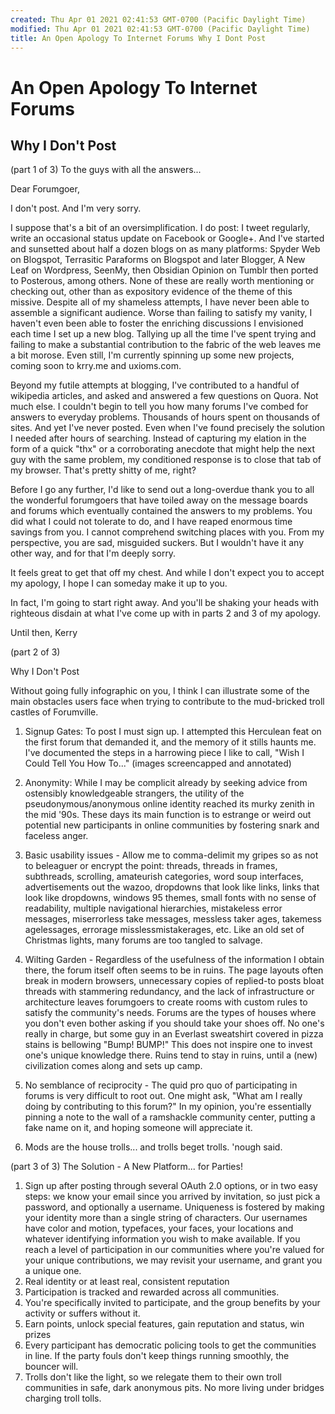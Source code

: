 ```yaml
---
created: Thu Apr 01 2021 02:41:53 GMT-0700 (Pacific Daylight Time)
modified: Thu Apr 01 2021 02:41:53 GMT-0700 (Pacific Daylight Time)
title: An Open Apology To Internet Forums Why I Dont Post
---
```


# An Open Apology To Internet Forums

## Why I Don't Post

(part 1 of 3) To the guys with all the answers...

Dear Forumgoer,

I don't post. And I'm very sorry.

I suppose that's a bit of an oversimplification. I do post: I tweet regularly, write an occasional status update on Facebook or Google+. And I've started and sunsetted about half a dozen blogs on as many platforms: Spyder Web on Blogspot, Terrasitic Paraforms on Blogspot and later Blogger, A New Leaf on Wordpress, SeenMy, then Obsidian Opinion on Tumblr then ported to Posterous, among others. None of these are really worth mentioning or checking out, other than as expository evidence of the theme of this missive. Despite all of my shameless attempts, I have never been able to assemble a significant audience. Worse than failing to satisfy my vanity, I haven't even been able to foster the enriching discussions I envisioned each time I set up a new blog. Tallying up all the time I've spent trying and failing to make a substantial contribution to the fabric of the web leaves me a bit morose. Even still, I'm currently spinning up some new projects, coming soon to krry.me and uxioms.com.

Beyond my futile attempts at blogging, I've contributed to a handful of wikipedia articles, and asked and answered a few questions on Quora. Not much else. I couldn't begin to tell you how many forums I've combed for answers to everyday problems. Thousands of hours spent on thousands of sites. And yet I've never posted. Even when I've found precisely the solution I needed after hours of searching. Instead of capturing my elation in the form of a quick "thx" or a corroborating anecdote that might help the next guy with the same problem, my conditioned response is to close that tab of my browser. That's pretty shitty of me, right?

Before I go any further, I'd like to send out a long-overdue thank you to all the wonderful forumgoers that have toiled away on the message boards and forums which eventually contained the answers to my problems. You did what I could not tolerate to do, and I have reaped enormous time savings from you. I cannot comprehend switching places with you. From my perspective, you are sad, misguided suckers. But I wouldn't have it any other way, and for that I'm deeply sorry.

It feels great to get that off my chest. And while I don't expect you to accept my apology, I hope I can someday make it up to you.

In fact, I'm going to start right away. And you'll be shaking your heads with righteous disdain at what I've come up with in parts 2 and 3 of my apology.

Until then,
Kerry

(part 2 of 3)

Why I Don't Post

Without going fully infographic on you, I think I can illustrate some of the main obstacles users face when trying to contribute to the mud-bricked troll castles of Forumville.

1. Signup Gates: To post I must sign up. I attempted this Herculean feat on the first forum that demanded it, and the memory of it stills haunts me. I've documented the steps in a harrowing piece I like to call, "Wish I Could Tell You How To..." (images screencapped and annotated)

2. Anonymity: While I may be complicit already by seeking advice from ostensibly knowledgeable strangers, the utility of the pseudonymous/anonymous online identity reached its murky zenith in the mid '90s. These days its main function is to estrange or weird out potential new participants in online communities by fostering snark and faceless anger.

3. Basic usability issues - Allow me to comma-delimit my gripes so as not to beleaguer or encrypt the point: threads, threads in frames, subthreads, scrolling, amateurish categories, word soup interfaces, advertisements out the wazoo, dropdowns that look like links, links that look like dropdowns, windows 95 themes, small fonts with no sense of readability, multiple navigational hierarchies, mistakeless error messages, miserrorless take messages, messless taker ages, takemess agelessages, errorage misslessmistakerages, etc. Like an old set of Christmas lights, many forums are too tangled to salvage.

4. Wilting Garden - Regardless of the usefulness of the information I obtain there, the forum itself often seems to be in ruins. The page layouts often break in modern browsers, unnecessary copies of replied-to posts bloat threads with stammering redundancy, and the lack of infrastructure or architecture leaves forumgoers to create rooms with custom rules to satisfy the community's needs. Forums are the types of houses where you don't even bother asking if you should take your shoes off. No one's really in charge, but some guy in an Everlast sweatshirt covered in pizza stains is bellowing "Bump! BUMP!" This does not inspire one to invest one's unique knowledge there. Ruins tend to stay in ruins, until a (new) civilization comes along and sets up camp.

5. No semblance of reciprocity - The quid pro quo of participating in forums is very difficult to root out. One might ask, "What am I really doing by contributing to this forum?" In my opinion, you're essentially pinning a note to the wall of a ramshackle community center, putting a fake name on it, and hoping someone will appreciate it.

6. Mods are the house trolls... and trolls beget trolls. 'nough said.

(part 3 of 3)
The Solution - A New Platform... for Parties!

1. Sign up after posting through several OAuth 2.0 options, or in two easy steps: we know your email since you arrived by invitation, so just pick a password, and optionally a username. Uniqueness is fostered by making your identity more than a single string of characters. Our usernames have color and motion, typefaces, your faces, your locations and whatever identifying information you wish to make available. If you reach a level of participation in our communities where you're valued for your unique contributions, we may revisit your username, and grant you a unique one.
2. Real identity or at least real, consistent reputation
3. Participation is tracked and rewarded across all communities.
4. You're specifically invited to participate, and the group benefits by your activity or suffers without it.
5. Earn points, unlock special features, gain reputation and status, win prizes
6. Every participant has democratic policing tools to get the communities in line. If the party fouls don't keep things running smoothly, the bouncer will.
7. Trolls don't like the light, so we relegate them to their own troll communities in safe, dark anonymous pits. No more living under bridges charging troll tolls.

